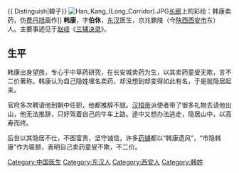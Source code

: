 {{otheruses|韩康}}
{{ Distinguish|韓子}}
[[File:Han_Kang_(Long_Corridor).JPG|thumb]][[长廊|长廊]]上的彩绘：韩康卖药，仿[[费丹旭|费丹旭]]画作]]
'''韩康'''，字'''伯休'''，[[东汉|东汉]]医生，京兆霸陵（今[[陕西|陕西]][[西安市|西安市]]东）人。主要事迹见于[[赵岐|赵岐]]《[[三辅决录|三辅决录]]》。

==生平==
韩康出身望族，专心于中草药研究，在长安城卖药为生，以其卖药童叟无欺，言不二价著称。韩康认为自己隐姓埋名卖药，却没想到却变得如此有名，于是就隐居起来。

官府多次聘请他到朝中任职，他都推辞不就。[[汉桓帝|汉桓帝]]派使者带了很多礼物去请他出山，他无法推辞，只好驾着自己的牛车上路。途中又想办法逃走，隐居山中，以高寿而终。

后世以其隐居不仕，不图富贵，坚守诚信，许多[[药铺|药铺]]都以“韩康遗风”，“市隐韩康”作为匾额，表明自己卖药童叟不欺，不二价。

{{DEFAULTSORT:H}}
[[Category:中国医生|Category:中国医生]]
[[Category:东汉人|Category:东汉人]]
[[Category:西安人|Category:西安人]]
[[Category:韩姓|Category:韩姓]]